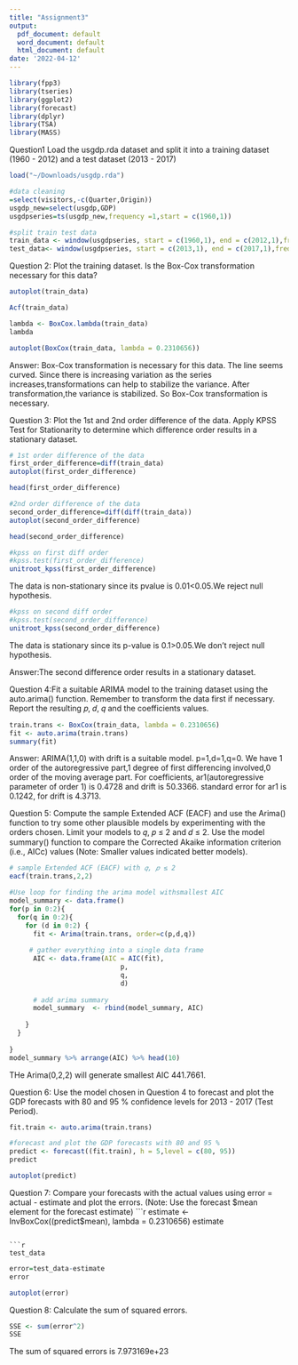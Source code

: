 ```yaml
---
title: "Assignment3"
output:
  pdf_document: default
  word_document: default
  html_document: default
date: '2022-04-12'
---
```


```r
library(fpp3)
library(tseries)
library(ggplot2)
library(forecast)
library(dplyr)
library(TSA)
library(MASS)

```



Question1
Load the usgdp.rda dataset and split it into a training dataset (1960 - 2012) and a test dataset
(2013 - 2017)

```r
load("~/Downloads/usgdp.rda")
```


```r
#data cleaning
=select(visitors,-c(Quarter,Origin))
usgdp_new=select(usgdp,GDP)
usgdpseries=ts(usgdp_new,frequency =1,start = c(1960,1))
```


```r
#split train test data
train_data <- window(usgdpseries, start = c(1960,1), end = c(2012,1),frequency=1)
test_data<- window(usgdpseries, start = c(2013,1), end = c(2017,1),frequency=1)
```


Question 2:
Plot the training dataset. Is the Box-Cox transformation necessary for this data?

```r
autoplot(train_data)
```

```r
Acf(train_data)
```


```r
lambda <- BoxCox.lambda(train_data)
lambda
```

```r
autoplot(BoxCox(train_data, lambda = 0.2310656))
```



Answer:  Box-Cox transformation  is necessary for this data. The line seems curved. Since there is increasing variation as the series increases,transformations can help to stabilize the variance. After transformation,the variance is stabilized. So Box-Cox transformation is necessary.


Question 3: 
Plot the 1st and 2nd order difference of the data. Apply KPSS Test for Stationarity to determine which difference order results in a stationary dataset.

```r
# 1st order difference of the data
first_order_difference=diff(train_data)
autoplot(first_order_difference)
```


```r
head(first_order_difference)
```


```r
#2nd order difference of the data
second_order_difference=diff(diff(train_data))
autoplot(second_order_difference)
```

```r
head(second_order_difference)
```


```r
#kpss on first diff order
#kpss.test(first_order_difference)
unitroot_kpss(first_order_difference)
```
The data is non-stationary since its pvalue is 0.01<0.05.We reject null hypothesis.

```r
#kpss on second diff order
#kpss.test(second_order_difference)
unitroot_kpss(second_order_difference)
```

The data is stationary since its p-value is 0.1>0.05.We don't reject null hypothesis.

Answer:The second difference order results in a stationary dataset.

Question 4:Fit a suitable ARIMA model to the training dataset using the auto.arima() function. Remember to transform the data first if necessary. Report the resulting 𝑝, 𝑑, 𝑞 and the coefficients values.


```r
train.trans <- BoxCox(train_data, lambda = 0.2310656)
fit <- auto.arima(train.trans)
summary(fit)
```

Answer: 
ARIMA(1,1,0) with drift is a suitable model. p=1,d=1,q=0. We have 1 order of the autoregressive part,1 degree of first differencing involved,0 order of the moving average part.
For coefficients, ar1(autoregressive parameter of order 1) is 0.4728 and drift is 50.3366.
standard error for ar1 is 0.1242, for drift is 4.3713.






Question 5:
Compute the sample Extended ACF (EACF) and use the Arima() function to try some other
plausible models by experimenting with the orders chosen. Limit your models to 𝑞, 𝑝 ≤ 2
and 𝑑 ≤ 2. Use the model summary() function to compare the Corrected Akaike information
criterion (i.e., AICc) values (Note: Smaller values indicated better models).


```r
# sample Extended ACF (EACF) with 𝑞, 𝑝 ≤ 2
eacf(train.trans,2,2)
```

```r
#Use loop for finding the arima model withsmallest AIC 
model_summary <- data.frame()
for(p in 0:2){
  for(q in 0:2){
    for (d in 0:2) {
      fit <- Arima(train.trans, order=c(p,d,q))
      
     # gather everything into a single data frame 
      AIC <- data.frame(AIC = AIC(fit), 
                            p,
                            q,
                            d)
      
      # add arima summary
      model_summary  <- rbind(model_summary, AIC)
   
    }
  }
  
}
model_summary %>% arrange(AIC) %>% head(10)
```
THe Arima(0,2,2) will generate smallest AIC 441.7661.

Question 6:
Use the model chosen in Question 4 to forecast and plot the GDP forecasts with 80 and 95 %
confidence levels for 2013 - 2017 (Test Period).

```r
fit.train <- auto.arima(train.trans)
```

```r
#forecast and plot the GDP forecasts with 80 and 95 %
predict <- forecast((fit.train), h = 5,level = c(80, 95))
predict
```

```r
autoplot(predict)
```

Question 7:
Compare your forecasts with the actual values using error = actual - estimate and plot the
errors. (Note: Use the forecast $mean element for the forecast estimate)
```r
estimate <- InvBoxCox((predict$mean), lambda = 0.2310656)
estimate
```

```r
test_data
```

```r
error=test_data-estimate
error
```
```r
autoplot(error)
```

 Question 8:
Calculate the sum of squared errors.

```r
SSE <- sum(error^2)
SSE
```

The sum of squared errors is 7.973169e+23